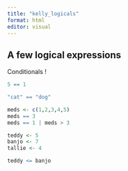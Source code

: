 ```yaml
---
title: "kelly_logicals"
format: html
editor: visual
---
```


## A few logical expressions

Conditionals !

```r
5 == 1

"cat" == "dog"

meds <- c(1,2,3,4,5)
meds == 3
meds == 1 | meds > 3

teddy <- 5
banjo <- 7
tallie <- 4

teddy <= banjo
```

